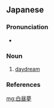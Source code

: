 ==Japanese==
{{ja-kanjitab|はく|ちゅう|む|yomi=on}}

===Pronunciation===
* {{ja-pron|はくちゅうむ|y=o|acc=3|dev=2|acc_ref=NHK}}

===Noun===
{{ja-noun|はくちゅうむ}}

# [[daydream]]

===References===
<references/>

[[mg:白昼夢]]